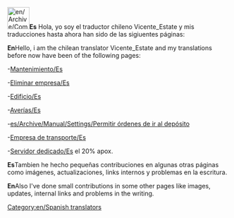 [[File:en/Archive/Community/Users/Chile.jpeg|50px]]'''Es''' Hola, yo soy el traductor chileno Vicente_Estate y mis traducciones hasta ahora han sido de las sigiuentes páginas:

'''En'''Hello, i am the chilean translator Vicente_Estate and my translations before now have been of the following pages:

-[[es/Manual/Mantenimiento|Mantenimiento/Es]]

-[[es/Archive/Manual/Eliminar empresa|Eliminar empresa/Es]]

-[[es/Archive/Manual/Edificio|Edificio/Es]]

-[[es/Archive/Manual/Averías|Averías/Es]]

-[[es/Archive/Manual/Settings/Permitir órdenes de ir al depósito]]

-[[es/Manual/Empresa de transporte|Empresa de transporte/Es]]

-[[es/Manual/Servidor dedicado|Servidor dedicado/Es]] el 20% apox.

'''Es'''Tambien he hecho pequeñas contribuciones en algunas otras páginas como imágenes, actualizaciones, links internos y problemas en la escritura.

'''En'''Also I've done small contributions in some other pages like images, updates, internal links and problems in the writing.

[[Category:en/Spanish translators]]
